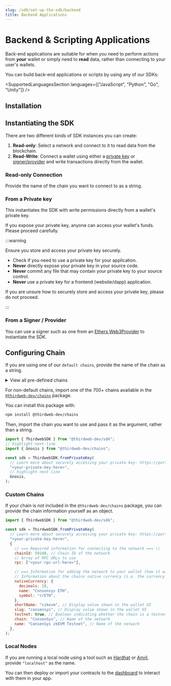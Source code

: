 ```yaml
---
slug: /sdk/set-up-the-sdk/backend
title: Backend Applications
---
```



# Backend & Scripting Applications

Back-end applications are suitable for when you need to perform actions from _**your**_ wallet or simply need to **read** data,
rather than connecting to your user's wallets.

You can build back-end applications or scripts by using any of our SDKs:

<SupportedLanguagesSection
  languages={["JavaScript", "Python", "Go", "Unity"]}
/>

## Installation

<InstallingThirdwebCodeTabs />

## Instantiating the SDK

There are two different kinds of SDK instances you can create:

1. **Read-only**: Select a network and connect to it to read data from the blockchain.
2. **Read-Write**: Connect a wallet using either a [private key](#from-a-private-key) or [signer/provider](#from-a-signer--provider) and write transactions directly from the wallet.

### Read-only Connection

Provide the name of the chain you want to connect to as a string.

<InitializingThirdwebCodeTabs />

### From a Private key

This instantiates the SDK with write permissions directly from a wallet's private key.

If you expose your private key, anyone can access your wallet's funds. Please proceed carefully.

:::warning

Ensure you store and access your private key securely.

- Check if you need to use a private key for your application.
- **Never** directly expose your private key in your source code.
- **Never** commit any file that may contain your private key to your source control.
- **Never** use a private key for a frontend (website/dapp) application.

If you are unsure how to securely store and access your private key, please do not proceed.

:::

<FromPrivateKeyCodeTabs />

### From a Signer / Provider

You can use a signer such as one from an
[Ethers Web3Provider](https://docs.ethers.io/v4/cookbook-providers.html) to instantiate the SDK.

<FromSignerCodeTabs />

## Configuring Chain

If you are using one of our <code>default chains</code>, provide the name of the chain as a string.

<details>
  <summary>View all pre-defined chains</summary>
  <div>
    <ul>
      <li>
        <b>Ethereum</b>: <code>"ethereum"</code>
      </li>
      <li>
        <b>Goerli</b>: <code>"goerli"</code>
      </li>
      <li>
        <b>Polygon</b>: <code>"polygon"</code>
      </li>
      <li>
        <b>Mumbai</b>: <code>"mumbai"</code>
      </li>
      <li>
        <b>Arbitrum One</b>: <code>"arbitrum"</code>
      </li>
      <li>
        <b>Arbitrum Goerli</b>: <code>"arbitrum-goerli"</code>
      </li>
      <li>
        <b>Optimism</b>: <code>"optimism"</code>
      </li>
      <li>
        <b>Optimism Goerli Testnet</b>: <code>"optimism-goerli"</code>
      </li>
      <li>
        <b>Binance SmartChain</b>: <code>"binance"</code>
      </li>
      <li>
        <b>Binance SmartChain Testnet</b>: <code>"binance-testnet"</code>
      </li>
      <li>
        <b>Fantom Opera</b>: <code>"fantom"</code>
      </li>
      <li>
        <b>Fantom Testnet</b>: <code>"fantom-testnet"</code>
      </li>
      <li>
        <b>Avalanche C Chain</b>: <code>"avalanche-fuji"</code>
      </li>
      <li>
        <b>Avalanche Fuji Testnet</b>: <code>"avalanche-fuji-testnet"</code>
      </li>
      <li>
        <b>Localhost</b>: <code>"localhost"</code>
      </li>
    </ul>
  </div>
</details>

For non-default chains, import one of the 700+ chains available in the
[`@thirdweb-dev/chains`](https://github.com/thirdweb-dev/js/tree/main/packages/chains) package.

You can install this package with:

```bash npm2yarn
npm install @thirdweb-dev/chains
```

Then, import the chain you want to use and pass it as the argument, rather than a string.

```jsx
import { ThirdwebSDK } from "@thirdweb-dev/sdk";
// highlight-next-line
import { Gnosis } from "@thirdweb-dev/chains";

const sdk = ThirdwebSDK.fromPrivateKey(
  // Learn more about securely accessing your private key: https://portal.thirdweb.com/sdk/set-up-the-sdk/securing-your-private-key
  "<your-private-key-here>",
  // highlight-next-line
  Gnosis,
);
```

### Custom Chains

If your chain is not included in the `@thirdweb-dev/chains` package,
you can provide the chain information yourself as an object.

```jsx
import { ThirdwebSDK } from "@thirdweb-dev/sdk";

const sdk = ThirdwebSDK.fromPrivateKey(
  // Learn more about securely accessing your private key: https://portal.thirdweb.com/sdk/set-up-the-sdk/securing-your-private-key
  "<your-private-key-here>",
  {
    // === Required information for connecting to the network === \\
    chainId: 59140, // Chain ID of the network
    // Array of RPC URLs to use
    rpc: ["<your-rpc-url-here>"],

    // === Information for adding the network to your wallet (how it will appear for first time users) === \\
    // Information about the chains native currency (i.e. the currency that is used to pay for gas)
    nativeCurrency: {
      decimals: 18,
      name: "Consensys ETH",
      symbol: "crETH",
    },
    shortName: "czkevm", // Display value shown in the wallet UI
    slug: "consensys", // Display value shown in the wallet UI
    testnet: true, // Boolean indicating whether the chain is a testnet or mainnet
    chain: "ConsenSys", // Name of the network
    name: "ConsenSys zkEVM Testnet", // Name of the network
  },
);
```

### Local Nodes

If you are running a local node using a tool such as
[Hardhat](https://hardhat.org/hardhat-network/docs/overview) or
[Anvil](https://github.com/foundry-rs/foundry/blob/master/anvil/README.md), provide `"localhost"` as the name.

You can then deploy or import your contracts to the [dashboard](/dashboard) to interact with them in your app.
